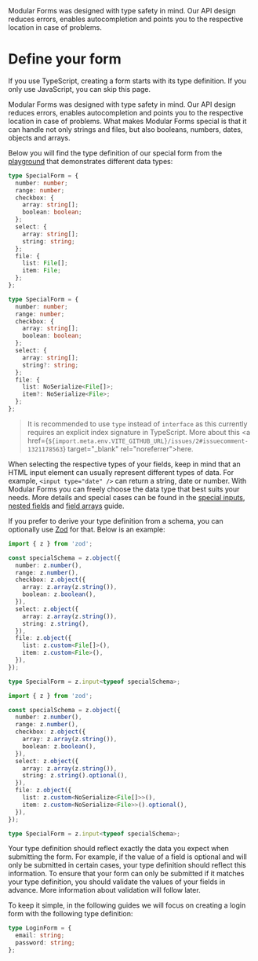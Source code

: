 
<Title>Define your form</Title>
<Description>
  Modular Forms was designed with type safety in mind. Our API design reduces
  errors, enables autocompletion and points you to the respective location in
  case of problems.
</Description>

# Define your form

If you use TypeScript, creating a form starts with its type definition. If you only use JavaScript, you can skip this page.

Modular Forms was designed with type safety in mind. Our API design reduces errors, enables autocompletion and points you to the respective location in case of problems. What makes Modular Forms special is that it can handle not only strings and files, but also booleans, numbers, <Qwik>dates, </Qwik>objects and arrays.

Below you will find the type definition of our special form from the <A href="/playground/special">playground</A> that demonstrates different data types:

<Solid block>

```ts
type SpecialForm = {
  number: number;
  range: number;
  checkbox: {
    array: string[];
    boolean: boolean;
  };
  select: {
    array: string[];
    string: string;
  };
  file: {
    list: File[];
    item: File;
  };
};
```

</Solid>

<Qwik block>

```ts
type SpecialForm = {
  number: number;
  range: number;
  checkbox: {
    array: string[];
    boolean: boolean;
  };
  select: {
    array: string[];
    string?: string;
  };
  file: {
    list: NoSerialize<File[]>;
    item?: NoSerialize<File>;
  };
};
```

</Qwik>

> It is recommended to use `type` instead of `interface` as this currently requires an explicit index signature in TypeScript. More about this <a href={`${import.meta.env.VITE_GITHUB_URL}/issues/2#issuecomment-1321178563`} target="\_blank" rel="noreferrer">here</a>.

When selecting the respective types of your fields, keep in mind that an HTML input element can usually represent different types of data. For example, `<input type="date" />` can return a string, date or number. With Modular Forms you can freely choose the data type that best suits your needs. More details and special cases can be found in the <A href="../special-inputs">special inputs</A>, <A href="../nested-fields">nested fields</A> and <A href="../field-arrays">field arrays</A> guide.

If you prefer to derive your type definition from a schema, you can optionally use <a href="https://github.com/colinhacks/zod" target="_blank" rel="noreferrer">Zod</a> for that. Below is an example:

<Solid block>

```ts
import { z } from 'zod';

const specialSchema = z.object({
  number: z.number(),
  range: z.number(),
  checkbox: z.object({
    array: z.array(z.string()),
    boolean: z.boolean(),
  }),
  select: z.object({
    array: z.array(z.string()),
    string: z.string(),
  }),
  file: z.object({
    list: z.custom<File[]>(),
    item: z.custom<File>(),
  }),
});

type SpecialForm = z.input<typeof specialSchema>;
```

</Solid>

<Qwik block>

```ts
import { z } from 'zod';

const specialSchema = z.object({
  number: z.number(),
  range: z.number(),
  checkbox: z.object({
    array: z.array(z.string()),
    boolean: z.boolean(),
  }),
  select: z.object({
    array: z.array(z.string()),
    string: z.string().optional(),
  }),
  file: z.object({
    list: z.custom<NoSerialize<File[]>>(),
    item: z.custom<NoSerialize<File>>().optional(),
  }),
});

type SpecialForm = z.input<typeof specialSchema>;
```

</Qwik>

Your type definition should reflect exactly the data you expect when submitting the form. For example, if the value of a field is optional and will only be submitted in certain cases, your type definition should reflect this information. To ensure that your form can only be submitted if it matches your type definition, you should validate the values of your fields in advance. More information about validation will follow later.

To keep it simple, in the following guides we will focus on creating a login form with the following type definition:

```ts
type LoginForm = {
  email: string;
  password: string;
};
```
